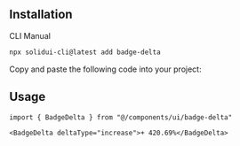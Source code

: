 <MDXHeader
  title="Badge Delta"
  description="A Badge with trend indicator for five different statuses."
/>

<ComponentPreview name="badge-delta-demo" />

## Installation

<Tabs defaultValue="cli">

<TabsList>
  <TabsTrigger value="cli">CLI</TabsTrigger>
  <TabsTrigger value="manual">Manual</TabsTrigger>
</TabsList>

<TabsContent value="cli">

```bash
npx solidui-cli@latest add badge-delta
```

</TabsContent>

<TabsContent value="manual">
<Steps>

<Step>Copy and paste the following code into your project: </Step>

<ComponentSource name="badge-delta" />

</Steps>
</TabsContent>

</Tabs>

## Usage

```tsx
import { BadgeDelta } from "@/components/ui/badge-delta"
```

```tsx
<BadgeDelta deltaType="increase">+ 420.69%</BadgeDelta>
```
